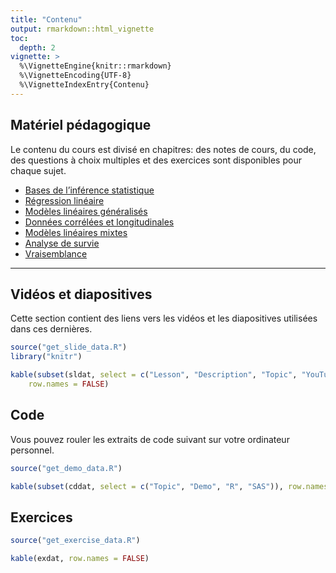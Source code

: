 ```yaml
---
title: "Contenu"
output: rmarkdown::html_vignette
toc:
  depth: 2
vignette: >
  %\VignetteEngine{knitr::rmarkdown}
  %\VignetteEncoding{UTF-8}
  %\VignetteIndexEntry{Contenu}
---
```



## Matériel pédagogique

Le contenu du cours est divisé en chapitres: des notes de cours, du code, des questions à choix multiples et des exercices sont disponibles pour chaque sujet.

- [Bases de l'inférence statistique](https://lbelzile.github.io/math60604/intro/)
- [Régression linéaire](https://lbelzile.github.io/math60604/regression-lineaire/)
- [Modèles linéaires généralisés](https://lbelzile.github.io/math60604/modeles-lineaires-generalises/)
- [Données corrélées et longitudinales](https://lbelzile.github.io/math60604/donnes-correlees-longitudinales/)
- [Modèles linéaires mixtes](https://lbelzile.github.io/math60604/modeles-lineaires-mixtes/)
- [Analyse de survie](https://lbelzile.github.io/math60604/survie/)
- [Vraisemblance](https://lbelzile.github.io/math60604/vraisemblance/)

---



## Vidéos et diapositives

Cette section contient des liens vers les vidéos et les diapositives utilisées dans ces dernières.

```r
source("get_slide_data.R")
library("knitr")

kable(subset(sldat, select = c("Lesson", "Description", "Topic", "YouTube", "PDF")), 
    row.names = FALSE)
```


## Code

Vous pouvez rouler les extraits de code suivant sur votre ordinateur personnel.

```r
source("get_demo_data.R")

kable(subset(cddat, select = c("Topic", "Demo", "R", "SAS")), row.names = FALSE)
```

## Exercices

```r
source("get_exercise_data.R")

kable(exdat, row.names = FALSE)
```
